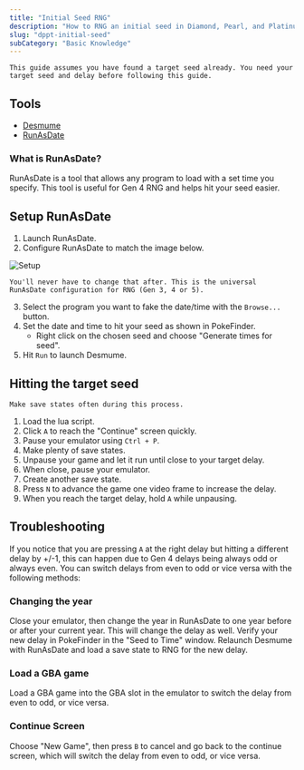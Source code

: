 ```yaml
---
title: "Initial Seed RNG"
description: "How to RNG an initial seed in Diamond, Pearl, and Platinum"
slug: "dppt-initial-seed"
subCategory: "Basic Knowledge"
---
```


```
This guide assumes you have found a target seed already. You need your target seed and delay before following this guide.
```

## Tools

- [Desmume](/desmume-setup)
- [RunAsDate](https://www.nirsoft.net/utils/run_as_date.html)

### What is RunAsDate?

RunAsDate is a tool that allows any program to load with a set time you specify. This tool is useful for Gen 4 RNG and helps hit your seed easier.

## Setup RunAsDate

1. Launch RunAsDate.
2. Configure RunAsDate to match the image below.

![Setup](/images/Diamond-Pearl-Platinum/Initial-Seed/Setup.png)

```
You'll never have to change that after. This is the universal RunAsDate configuration for RNG (Gen 3, 4 or 5).
```

3. Select the program you want to fake the date/time with the `Browse...` button.
4. Set the date and time to hit your seed as shown in PokeFinder.
   - Right click on the chosen seed and choose "Generate times for seed".
5. Hit `Run` to launch Desmume.

## Hitting the target seed

```
Make save states often during this process.
```

1. Load the lua script.
2. Click `A` to reach the "Continue" screen quickly.
3. Pause your emulator using `Ctrl + P`.
4. Make plenty of save states.
5. Unpause your game and let it run until close to your target delay.
6. When close, pause your emulator.
7. Create another save state.
8. Press `N` to advance the game one video frame to increase the delay.
9. When you reach the target delay, hold `A` while unpausing.

## Troubleshooting

If you notice that you are pressing `A` at the right delay but hitting a different delay by +/-1, this can happen due to Gen 4 delays being always odd or always even. You can switch delays from even to odd or vice versa with the following methods:

### Changing the year

Close your emulator, then change the year in RunAsDate to one year before or after your current year. This will change the delay as well. Verify your new delay in PokeFinder in the "Seed to Time" window. Relaunch Desmume with RunAsDate and load a save state to RNG for the new delay.

### Load a GBA game

Load a GBA game into the GBA slot in the emulator to switch the delay from even to odd, or vice versa.

### Continue Screen

Choose "New Game", then press `B` to cancel and go back to the continue screen, which will switch the delay from even to odd, or vice versa.
